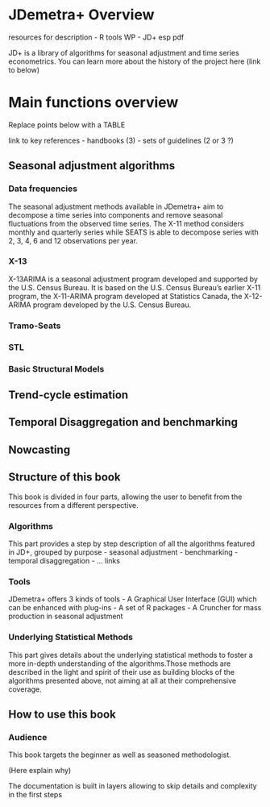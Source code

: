 # JDemetra+ Overview

resources for description 
- R tools WP
- JD+ esp pdf

JD+ is a library of algorithms for seasonal adjustment and time series econometrics.
You can learn more about the history of the project here (link to below)


# Main functions overview

Replace points below with a TABLE

link to key references
- handbooks (3)
- sets of guidelines (2 or 3 ?)

## Seasonal adjustment algorithms

### Data frequencies

The seasonal adjustment methods available in JDemetra+ aim to decompose a time series into components and remove seasonal fluctuations from the observed time series. The X-11 method considers monthly and quarterly series while SEATS is able to decompose series with 2, 3, 4, 6 and 12 observations per year.

### X-13

X-13ARIMA is a seasonal adjustment program developed and supported by the U.S. Census Bureau. It is based on the U.S. Census Bureau's earlier X-11 program, the X-11-ARIMA program developed at Statistics Canada, the X-12-ARIMA program developed by the U.S. Census Bureau.

### Tramo-Seats

### STL

### Basic Structural Models

## Trend-cycle estimation


## Temporal Disaggregation and benchmarking

## Nowcasting

## Structure of this book

This book is divided in four parts, allowing the user to benefit from the resources from a different perspective. 

### Algorithms

This part provides a step by step description of all the algorithms featured in JD+, grouped by purpose 
- seasonal adjustment
- benchmarking
- temporal disaggregation
- ...
links

### Tools

JDemetra+ offers 3 kinds of tools
- A Graphical User Interface (GUI) which can be enhanced with plug-ins
- A set of R packages 
- A Cruncher for mass production in seasonal adjustment


### Underlying Statistical Methods

This part gives details about the underlying statistical methods to foster a more in-depth understanding of the algorithms.Those methods are described in the light and spirit of their use as building blocks of the algorithms presented above, not aiming at all at their comprehensive coverage. 

## How to use this book


### Audience 

This book targets the beginner as well as seasoned methodologist.

(Here explain why)

The documentation is built in layers allowing to skip details and complexity in the first steps


